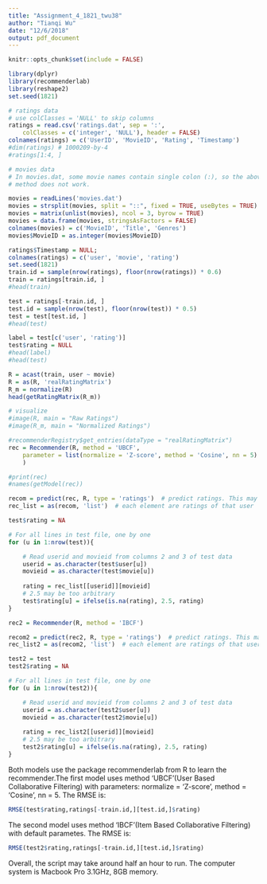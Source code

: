 ```yaml
---
title: "Assignment_4_1821_twu38"
author: "Tianqi Wu"
date: "12/6/2018"
output: pdf_document
---
```


```r
knitr::opts_chunk$set(include = FALSE)
```

```r
library(dplyr)
library(recommenderlab)  
library(reshape2) 
set.seed(1821)
```

```r
# ratings data
# use colClasses = 'NULL' to skip columns
ratings = read.csv('ratings.dat', sep = ':', 
    colClasses = c('integer', 'NULL'), header = FALSE)
colnames(ratings) = c('UserID', 'MovieID', 'Rating', 'Timestamp')
#dim(ratings) # 1000209-by-4
#ratings[1:4, ]

# movies data
# In movies.dat, some movie names contain single colon (:), so the above 
# method does not work. 

movies = readLines('movies.dat')
movies = strsplit(movies, split = "::", fixed = TRUE, useBytes = TRUE)
movies = matrix(unlist(movies), ncol = 3, byrow = TRUE)
movies = data.frame(movies, stringsAsFactors = FALSE)
colnames(movies) = c('MovieID', 'Title', 'Genres')
movies$MovieID = as.integer(movies$MovieID)
```

```r
ratings$Timestamp = NULL;
colnames(ratings) = c('user', 'movie', 'rating')
set.seed(1821)
train.id = sample(nrow(ratings), floor(nrow(ratings)) * 0.6)
train = ratings[train.id, ]
#head(train)

test = ratings[-train.id, ]
test.id = sample(nrow(test), floor(nrow(test)) * 0.5)
test = test[test.id, ]
#head(test)

label = test[c('user', 'rating')]
test$rating = NULL
#head(label)
#head(test)
```

```r
R = acast(train, user ~ movie)
R = as(R, 'realRatingMatrix')
R_m = normalize(R)
head(getRatingMatrix(R_m))
```

```r
# visualize
#image(R, main = "Raw Ratings")
#image(R_m, main = "Normalized Ratings")

#recommenderRegistry$get_entries(dataType = "realRatingMatrix")
rec = Recommender(R, method = 'UBCF',
    parameter = list(normalize = 'Z-score', method = 'Cosine', nn = 5)
    )

#print(rec)
#names(getModel(rec))

recom = predict(rec, R, type = 'ratings')  # predict ratings. This may be slow.
rec_list = as(recom, 'list')  # each element are ratings of that user
```

```r
test$rating = NA

# For all lines in test file, one by one
for (u in 1:nrow(test)){

    # Read userid and movieid from columns 2 and 3 of test data
    userid = as.character(test$user[u])
    movieid = as.character(test$movie[u])
    
    rating = rec_list[[userid]][movieid]
    # 2.5 may be too arbitrary
    test$rating[u] = ifelse(is.na(rating), 2.5, rating)
}
```

```r
rec2 = Recommender(R, method = 'IBCF')

recom2 = predict(rec2, R, type = 'ratings')  # predict ratings. This may be slow.
rec_list2 = as(recom2, 'list')  # each element are ratings of that user
```

```r
test2 = test
test2$rating = NA

# For all lines in test file, one by one
for (u in 1:nrow(test2)){

    # Read userid and movieid from columns 2 and 3 of test data
    userid = as.character(test2$user[u])
    movieid = as.character(test2$movie[u])
    
    rating = rec_list2[[userid]][movieid]
    # 2.5 may be too arbitrary
    test2$rating[u] = ifelse(is.na(rating), 2.5, rating)
}
```

Both models use the package recommenderlab from R to learn the recommender.The first model uses method 'UBCF'(User Based Collaborative Filtering) with parameters: normalize = 'Z-score', method = 'Cosine', nn = 5. The RMSE is:
```r
RMSE(test$rating,ratings[-train.id,][test.id,]$rating)
```

The second model uses method 'IBCF'(Item Based Collaborative Filtering) with default parametes. The RMSE is:
```r
RMSE(test2$rating,ratings[-train.id,][test.id,]$rating)
```

Overall, the script may take around half an hour to run. The computer system is Macbook Pro 3.1GHz, 8GB memory.